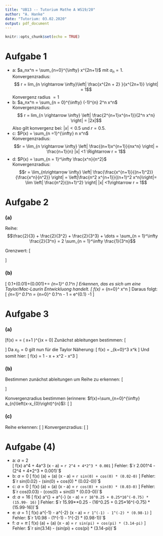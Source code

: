 ```yaml
---
title: "UB13 -- Tutorium Mathe A WS19/20"
author: "A. Hanke"
date: "Tutorium: 03.02.2020"
output: pdf_document
---
```


```r
knitr::opts_chunk$set(echo = TRUE)
```

# Aufgabe 1
- a: $a_nx^n = \sum_{n=0}^{\infty} x^{2n+1}$ mit $a_n = 1$.  
Konvergenzradius:$$ r = lim_{n \rightarrow \infty}\left| \frac{x^{2n + 2} }{x^{2n+1}} \right| = 1$$
Konvergenz radius $=1$
- b: $a_nx^n = \sum_{n = 0}^{\infty} (-1)^{n} 2^n x^n$  
  Konvergenzradius:$$ r = lim_{n \rightarrow \infty}
  \left| \frac{2^{n+1}x^{n+1}}{2^n x^n} \right| = |2x|$$
  Also gilt konvergenz bei: $|x|< 0.5$ und $r = 0.5$.
- c: $P(x) = \sum_{n =1}^{\infty} n x^n$  
  Konvergenzradius:$$r = \lim_{n \rightarrow \infty} \left| \frac{(n+1)x^{n+1}}{nx^n} \right| = \frac{n+1}{n} |x| <1 \Rightarrow r = 1$$
- d: $P(x) = \sum_{n = 1}^\infty \frac{x^n}{n^2}$  
  Konvergenzradius:$$r = \lim_{n\rightarrow \infty}
  \left| \frac{\frac{x^{n+1}}{(n+1)^2}}{\frac{x^n}{n^2}} \right| =
  \left|\frac{n^2 x^{n+1}}{(n+1)^2 x^n}\right|=
  \lim \left| \frac{n^2}{(n+1)^2} \right| |x| <1\rightarrow r = 1$$

# Aufgabe 2
### (a)
Reihe:
$$\frac{2}{3} + \frac{2}{3^2} + \frac{2}{3^3} + \dots = \sum_{n = 1}^\infty \frac{2}{3^n} = 2 \sum_{n = 1}^\infty \frac{1}{3^n}$$

Grenzwert:
\[
\begin{aligned}
    2 \sum_{n=1}^\infty \frac{1}{3^n} =& 2\underbrace{\sum_{n=0}^\infty \left( \frac{1}{3} \right)^n}_{
    |x|<1 \Rightarrow \sum_{n=0}^\infty x^n = \frac{1}{1-x}
    }- \left( \frac{1}{3} \right)^{n=0}\\
    =&2\frac{1}{1- \frac{1}{3}} -1\\
    =& 1
\end{aligned}
\]

### (b)
\[
    0.1+\frac{1}{2 !}(0.01)+\frac{1}{3 !}(0.001)+\ldots= \sum_{n=1}^\infty \frac{1}{n!} 0.1^n
\]
    Erkennen, das es sich um eine Taylor/Mac-Laurin Entwickluong handelt.
\[
    f(x) = \sum_{n=0}^\infty \frac{f^n(0)}{n!} x^n
\]
Daraus folgt:
\[
    \sum_{n=1}^\infty \frac{1}{n!} 0.1^n = \sum_{n=0}^\infty \frac{1}{n!} 0.1^n - 1 = e^{0.1} -1
\]


# Aufgabe 3

### (a)
\[f(x) = \frac{1}{\sqrt{x+1}} = \left( x+1 \right)^{\frac{-1}{2}}\quad \quad x = 0\]
Zunächst ableitungen bestimmen:
\[
\begin{array}{ccc}
    f'(x) =& - \frac{1}{2} (x+1)^{-\frac{3}{2}} & f'(0) = -\frac{1}{2}\\
    f''(x) =& - \frac{1}{2} \cdot -\frac{3}{2}(x+1)^{-\frac{5}{2}} & f''(0) = \frac{3}{4}\\
    f'''(x) =& - \frac{1}{2} \cdot -\frac{3}{2} \cdot -\frac{5}{2}(x+1)^{-\frac{7}{2}} & f'''(0) = -\frac{15}{8}
\end{array}
\]
Da $x_0 = 0$ gilt nun für die Taylor Näherung:
\[
    f(x) = \sum_{k=0}^3 \frac{f^k(0)}{k!} x^k
\]
Und somit hier:
\[
    f(x) = 1 - \frac{1}{2}x + \frac{3}{8} x^2 - \frac{5}{16} x^3
\]

### (b)
Bestimmen zunächst ableitungen um Reihe zu erkennen:
\[
\begin{array}{rl}
    f(x)&=(1-4 x)^{-1} \\ f^{\prime}(x)&=-4(1-4 x)^{-2} \\
    f^{\prime \prime}(x)&=-4 \cdot  -4 \cdot 2(1-4 x)^{-3} \\
    \Rightarrow f^{n}(x)&=(-1)^n(-4)^{n} n!(1-4 x)^{-n-1}=4^{n} n! (1-4 x)^{-n-1}\\
    \Rightarrow f^{n}(0) &= 4^n n!
\end{array}
\]

Konvergenzradius bestimmen (erinnere:
    $f(x)=\sum_{n=0}^{\infty} a_{n}\left(x-x_{0}\right)^{n}$):
\[
\begin{align}
    x_0 = 0
    \Rightarrow f(x) &= \sum_{n=0}^\infty 4^n n! x^n\\
    \text{Quotienten:}& \lim_{n\rightarrow \infty} \left| \frac{4^{n+1} (n+1)! x^{n+1} }{4^n n! x^n} \right|\\
    &= \lim_{n\rightarrow \infty} \left| 4(n+1)x \right|\\
    &= \lim_{n\rightarrow \infty} 4(n+1)|x| = \infty\\
    \Rightarrow & r=0
\end{align}
\]

### (c)
Reihe erkennen:
\[
\begin{align}
    f(x)&=e^{1-x} \\
    &= ee^{-x} \\
    = e \sum_{n=0}^\infty \frac{(-x)^n}{n!}
\end{align}
\]
Konvergenzradius:
\[
\begin{align}
    \text{Quotienten:}& \lim_{n\rightarrow \infty} 
    \left| \frac{\frac{(-x)^{n+1}}{(n+1)!}}{\frac{(-x)^n}{n!}} \right|\\
    &=  \lim_{n\rightarrow \infty} \left| \frac{n!}{(n+1)!} -x \right|\\
    &= 0\\
    \Rightarrow & r=\infty
\end{align}
\]

# Aufgabe (4)

- a:
  $a = 2$  
  \[
  f(x) \sim a^4 + 4a^3 (x - a) = `r 2^4 + 4*2^3 * 0.001`
  \]
  Fehler: $`r 2.001^4 - (2^4 + 4*2^3 * 0.001)`$
- b:
  $a = 0$
  \[
  f(x) \sim \sin(a) + \cos(a) (x - a) = `r sin(0) + cos(0) * (0.02-0)`
  \]
  Fehler: $`r sin(0.02) - (sin(0) + cos(0) * (0.02-0))`$
- c:
  $a = 0$
  \[
  f(x) \sim \cos(a) + \sin(a) (x - a) = `r cos(0) + sin(0) * (0.03-0)`
  \]
  Fehler: $`r cos(0.03) - (cos(0) + sin(0) * (0.03-0))`$
- d:
  $a = 16$
  \[
  f(x) \sim  a^{\frac{1}{4}} + \frac{1}{4}a^{-\frac{3}{4}} (x - a) = `r 16^0.25 + 0.25*16^(-0.75) * (15.99- 16)`
  \]
  Fehler: $`r 15.99**0.25 - (16^0.25 + 0.25*16^(-0.75) * (15.99-16))`$
- e:
  $a = 1$
  \[
  f(x) \sim a^{-1}  - a^{-2} (x - a) = `r 1^(-1) - 1^(-2) * (0.98-1)`
  \]
  Fehler: $`r 1/0.98 - (1^(-1) - 1^(-2) * (0.98-1))`$
- f:
  $a = \pi$
  \[
  f(x) \sim \sin(a) + \cos(a) (x - a) = `r sin(pi) + cos(pi) * (3.14-pi)`
  \]
  Fehler: $`r sin(3.14) - (sin(pi) + cos(pi) * (3.14-pi))`$
